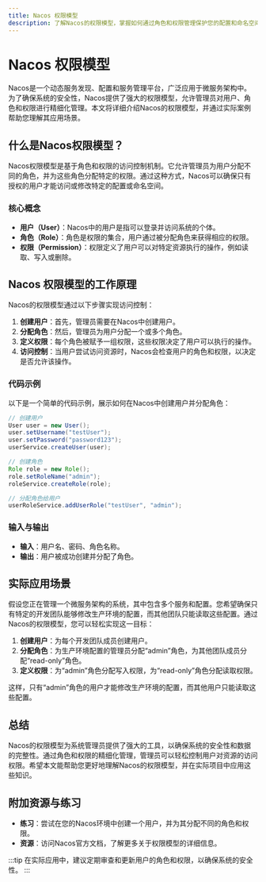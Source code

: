 ```yaml
---
title: Nacos 权限模型
description: 了解Nacos的权限模型，掌握如何通过角色和权限管理保护您的配置和命名空间。
---
```


# Nacos 权限模型

Nacos是一个动态服务发现、配置和服务管理平台，广泛应用于微服务架构中。为了确保系统的安全性，Nacos提供了强大的权限模型，允许管理员对用户、角色和权限进行精细化管理。本文将详细介绍Nacos的权限模型，并通过实际案例帮助您理解其应用场景。

## 什么是Nacos权限模型？

Nacos权限模型是基于角色和权限的访问控制机制。它允许管理员为用户分配不同的角色，并为这些角色分配特定的权限。通过这种方式，Nacos可以确保只有授权的用户才能访问或修改特定的配置或命名空间。

### 核心概念

- **用户（User）**：Nacos中的用户是指可以登录并访问系统的个体。
- **角色（Role）**：角色是权限的集合，用户通过被分配角色来获得相应的权限。
- **权限（Permission）**：权限定义了用户可以对特定资源执行的操作，例如读取、写入或删除。

## Nacos 权限模型的工作原理

Nacos的权限模型通过以下步骤实现访问控制：

1. **创建用户**：首先，管理员需要在Nacos中创建用户。
2. **分配角色**：然后，管理员为用户分配一个或多个角色。
3. **定义权限**：每个角色被赋予一组权限，这些权限决定了用户可以执行的操作。
4. **访问控制**：当用户尝试访问资源时，Nacos会检查用户的角色和权限，以决定是否允许该操作。

### 代码示例

以下是一个简单的代码示例，展示如何在Nacos中创建用户并分配角色：

```java
// 创建用户
User user = new User();
user.setUsername("testUser");
user.setPassword("password123");
userService.createUser(user);

// 创建角色
Role role = new Role();
role.setRoleName("admin");
roleService.createRole(role);

// 分配角色给用户
userRoleService.addUserRole("testUser", "admin");
```

### 输入与输出

- **输入**：用户名、密码、角色名称。
- **输出**：用户被成功创建并分配了角色。

## 实际应用场景

假设您正在管理一个微服务架构的系统，其中包含多个服务和配置。您希望确保只有特定的开发团队能够修改生产环境的配置，而其他团队只能读取这些配置。通过Nacos的权限模型，您可以轻松实现这一目标：

1. **创建用户**：为每个开发团队成员创建用户。
2. **分配角色**：为生产环境配置的管理员分配“admin”角色，为其他团队成员分配“read-only”角色。
3. **定义权限**：为“admin”角色分配写入权限，为“read-only”角色分配读取权限。

这样，只有“admin”角色的用户才能修改生产环境的配置，而其他用户只能读取这些配置。

## 总结

Nacos的权限模型为系统管理员提供了强大的工具，以确保系统的安全性和数据的完整性。通过角色和权限的精细化管理，管理员可以轻松控制用户对资源的访问权限。希望本文能帮助您更好地理解Nacos的权限模型，并在实际项目中应用这些知识。

## 附加资源与练习

- **练习**：尝试在您的Nacos环境中创建一个用户，并为其分配不同的角色和权限。
- **资源**：访问Nacos官方文档，了解更多关于权限模型的详细信息。

:::tip
在实际应用中，建议定期审查和更新用户的角色和权限，以确保系统的安全性。
:::